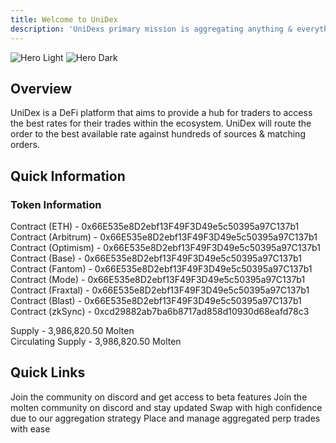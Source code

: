 ```yaml
---
title: Welcome to UniDex
description: 'UniDexs primary mission is aggregating anything & everything'
---
```


<img
  className="block dark:hidden"
  src="/images/home-featured-image.png"
  alt="Hero Light"
/>
<img
  className="hidden dark:block"
  src="/images/home-featured-image.png"
  alt="Hero Dark"
/>

## Overview

UniDex is a DeFi platform that aims to provide a hub for traders to access the best rates for their trades within the ecosystem. UniDex will route the order to the best available rate against hundreds of sources & matching orders.

## Quick Information

### Token Information

Contract (ETH) - 0x66E535e8D2ebf13F49F3D49e5c50395a97C137b1\
Contract (Arbitrum) - 0x66E535e8D2ebf13F49F3D49e5c50395a97C137b1\
Contract (Optimism)  - 0x66E535e8D2ebf13F49F3D49e5c50395a97C137b1\
Contract (Base) - 0x66E535e8D2ebf13F49F3D49e5c50395a97C137b1\
Contract (Fantom) - 0x66E535e8D2ebf13F49F3D49e5c50395a97C137b1\
Contract (Mode) - 0x66E535e8D2ebf13F49F3D49e5c50395a97C137b1\
Contract (Fraxtal) - 0x66E535e8D2ebf13F49F3D49e5c50395a97C137b1\
Contract (Blast) - 0x66E535e8D2ebf13F49F3D49e5c50395a97C137b1\
Contract (zkSync) - 0xcd29882ab7ba6b8717ad858d10930d68eafd78c3

Supply - 3,986,820.50 Molten\
Circulating Supply - 3,986,820.50 Molten
## Quick Links

<CardGroup cols={2}>
  <Card
    title="UniDex Discord"
    icon="Discord"
    href="https://discord.gg/unidexexchange"
  >
    Join the community on discord and get access to beta features
  </Card>
  <Card
    title="Molten Discod"
    icon="Discord"
    href="https://discord.gg/unidexexchange"
  >
    Join the molten community on discord and stay updated
  </Card>
  <Card
    title="Swap App"
    icon="money-bill-wheat"
    href="https://app.unidex.exchange/"
  >
    Swap with high confidence due to our aggregation strategy
  </Card>
  <Card
    title="Perps Trading"
    icon="chart-line"
    href="https://leverage.unidex.exchange/"
  >
    Place and manage aggregated perp trades with ease
  </Card>
</CardGroup>
